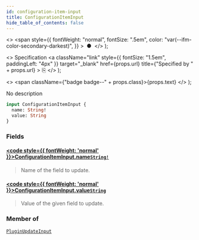 ```yaml
---
id: configuration-item-input
title: ConfigurationItemInput
hide_table_of_contents: false
---
```


  <>
    <span
      style={{
        fontWeight: "normal",
        fontSize: ".5em",
        color: "var(--ifm-color-secondary-darkest)",
      }}
    >
      &nbsp;●&nbsp;
    </span>
  </>
);

  <>
    Specification
    <a
      className="link"
      style={{ fontSize: "1.5em", paddingLeft: "4px" }}
      target="\_blank"
      href={props.url}
      title={"Specified by " + props.url}
    >
      ⎘
    </a>
  </>
);

  <>
    <span className={"badge badge--" + props.class}>{props.text}</span>
  </>
);

No description

```graphql
input ConfigurationItemInput {
  name: String!
  value: String
}
```

### Fields

#### [<code style={{ fontWeight: 'normal' }}>ConfigurationItemInput.<b>name</b></code>](#)<Bullet />[`String!`](../../../api-reference/miscellaneous/scalars/string) <Badge class="secondary" text="non-null"/> <Badge class="secondary" text="scalar"/>

> Name of the field to update.

#### [<code style={{ fontWeight: 'normal' }}>ConfigurationItemInput.<b>value</b></code>](#)<Bullet />[`String`](../../../api-reference/miscellaneous/scalars/string) <Badge class="secondary" text="scalar"/>

> Value of the given field to update.

### Member of

[`PluginUpdateInput`](../../../api-reference/miscellaneous/inputs/plugin-update-input) <Badge class="secondary" text="input"/>
